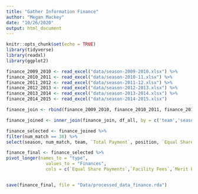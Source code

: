 ```yaml
---
title: "Gather Information Finance"
author: "Megan Mackey"
date: "10/26/2020"
output: html_document
---
```


```r
knitr::opts_chunk$set(echo = TRUE)
library(tidyverse)
library(readxl)
library(ggplot2)
```

```r
finance_2009_2010 <- read_excel("data/season-2009-2010.xlsx") %>%
finance_2010_2011 <- read_excel("data/season-2010-11.xlsx") %>%
finance_2011_2012 <- read_excel("data/season-2011-12.xlsx") %>%
finance_2012_2013 <- read_excel("data/season-2012-2013.xlsx") %>%
finance_2013_2014 <- read_excel("data/season-2013-2014.xlsx") %>%
finance_2014_2015 <- read_excel("data/season-2014-2015.xlsx")

finance_join <- rbind(finance_2009_2010, finance_2010_2011, finance_2011_2012, finance_2012_2013, finance_2013_2014, finance_2014_2015)

```

```r
finance_joined <- inner_join(finance_join, df_all, by = c('team','season')) 

finance_selected <- finance_joined %>%
filter(num_match == 38) %>%
select(season, num_match, team, `Total Payment`, position, `Equal Share Payments`, `Facility Fees`, `Merit Payment`)

finance_final <- finance_selected %>%
pivot_longer(names_to = "type", 
               values_to = "Finances", 
               cols = c(`Equal Share Payments`,`Facility Fees`,`Merit Payment`))



```


```r
save(finance_final, file = "Data/processed_data_finance.rda")
```

